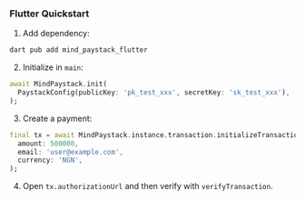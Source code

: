 ### Flutter Quickstart

1) Add dependency:

```sh
dart pub add mind_paystack_flutter
```

2) Initialize in `main`:

```dart
await MindPaystack.init(
  PaystackConfig(publicKey: 'pk_test_xxx', secretKey: 'sk_test_xxx'),
);
```

3) Create a payment:

```dart
final tx = await MindPaystack.instance.transaction.initializeTransaction(
  amount: 500000,
  email: 'user@example.com',
  currency: 'NGN',
);
```

4) Open `tx.authorizationUrl` and then verify with `verifyTransaction`.
